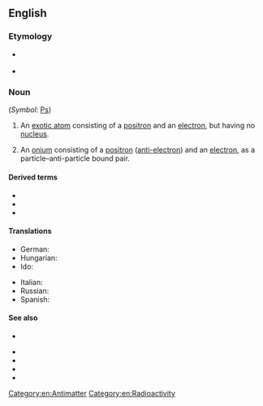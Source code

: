==English==
{{wikipedia}}

===Etymology===
* {{sense|chemistry}} {{suffix|en|positron|ium}}
* {{sense|physics}} {{suffix|en|positron|onium}}

===Noun===
{{en-noun|s|positronia}} (''Symbol'': [[Ps]])

# {{lb|en|physics|chemistry}} An [[exotic atom]] consisting of a [[positron]] and an [[electron]], but having no [[nucleus]].[[Category:en:Antimatter]] [[Category:en:Radioactivity]]
# {{lb|en|physics}} An [[onium]] consisting of a [[positron]] ([[anti-electron]]) and an [[electron]], as a particle&ndash;anti-particle bound pair.

====Derived terms====
{{sense|exotic atom}}
* {{l|en|dipositronium}}
* {{l|en|orthopositronium}}
* {{l|en|parapositronium}}

====Translations====
{{trans-top|exotic atom}}
* German: {{t+|de|Positronium|n}}
* Hungarian: {{t|hu|pozitrónium}}
* Ido: {{t|io|positronio}}
{{trans-mid}}
* Italian: {{t|it|positronio|m}}
* Russian: {{t+|ru|позитроний|m}}
* Spanish: {{t+|es|positronio|m}}
{{trans-bottom}}

====See also====
{{sense|exotic atom}}
* {{l|en|muonium}}

{{sense|onium}}
* {{l|en|muononium}}
* {{l|en|tauonium}}
* {{l|en|toponium}}
* {{l|en|pionium}}